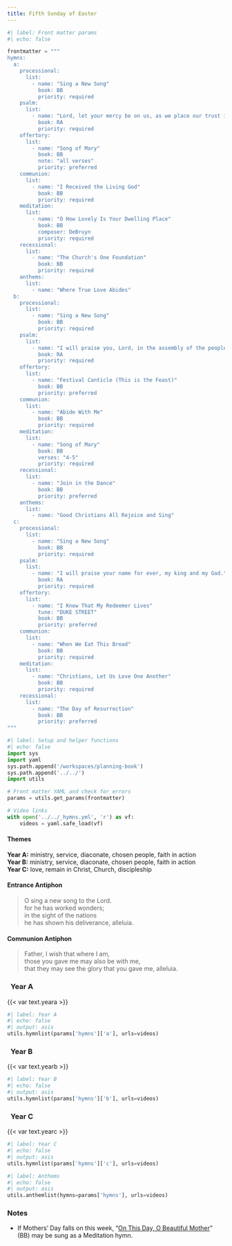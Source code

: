 ```yaml
---
title: Fifth Sunday of Easter
---
```


```python
#| label: Front matter params
#| echo: false

frontmatter = """
hymns:
  a:
    processional:
      list:
        - name: "Sing a New Song"
          book: BB
          priority: required
    psalm:
      list:
        - name: "Lord, let your mercy be on us, as we place our trust in you."
          book: RA
          priority: required
    offertory:
      list:
        - name: "Song of Mary"
          book: BB
          note: "all verses"
          priority: preferred
    communion:
      list:
        - name: "I Received the Living God"
          book: BB
          priority: required
    meditation:
      list:
        - name: "O How Lovely Is Your Dwelling Place"
          book: BB
          composer: DeBruyn
          priority: required
    recessional:
      list:
        - name: "The Church's One Foundation"
          book: BB
          priority: required
    anthems:
      list:
        - name: "Where True Love Abides"
  b:
    processional:
      list:
        - name: "Sing a New Song"
          book: BB
          priority: required
    psalm:
      list:
        - name: "I will praise you, Lord, in the assembly of the people."
          book: RA
          priority: required
    offertory:
      list:
        - name: "Festival Canticle (This is the Feast)"
          book: BB
          priority: preferred
    communion:
      list:
        - name: "Abide With Me"
          book: BB
          priority: required
    meditation:
      list:
        - name: "Song of Mary"
          book: BB
          verses: "4-5"
          priority: required
    recessional:
      list:
        - name: "Join in the Dance"
          book: BB
          priority: preferred
    anthems:
      list:
        - name: "Good Christians All Rejoice and Sing"
  c:
    processional:
      list:
        - name: "Sing a New Song"
          book: BB
          priority: required
    psalm:
      list:
        - name: "I will praise your name for ever, my king and my God."
          book: RA
          priority: required
    offertory:
      list:
        - name: "I Know That My Redeemer Lives"
          tune: "DUKE STREET"
          book: BB
          priority: preferred
    communion:
      list:
        - name: "When We Eat This Bread"
          book: BB
          priority: required
    meditation:
      list:
        - name: "Christians, Let Us Love One Another"
          book: BB
          priority: required
    recessional:
      list:
        - name: "The Day of Resurrection"
          book: BB
          priority: preferred
"""
```

```python
#| label: Setup and helper functions
#| echo: false
import sys
import yaml
sys.path.append('/workspaces/planning-book')
sys.path.append('../../')
import utils

# Front matter YAML and check for errors
params = utils.get_params(frontmatter)

# Video links
with open('../../_hymns.yml', 'r') as vf:
    videos = yaml.safe_load(vf)
```

:::  {.red}
#### **Themes**
:::

[**Year A:**]{.red} ministry, service, diaconate, chosen people, faith in action  
[**Year B:**]{.red} ministry, service, diaconate, chosen people, faith in action   
[**Year C:**]{.red} love, remain in Christ, Church, discipleship

:::  {.red}
#### **Entrance Antiphon**
:::

> O sing a new song to the Lord.  
> for he has worked wonders;  
> in the sight of the nations  
> he has shown his deliverance, alleluia.

:::  {.red}
#### **Communion Antiphon**
:::

> Father, I wish that where I am,  
> those you gave me may also be with me,  
> that they may see the glory that you gave me, alleluia.

::: {.titlered}
### &nbsp; Year A
:::
{{< var text.yeara >}}

```python
#| label: Year A
#| echo: false
#| output: asis
utils.hymnlist(params['hymns']['a'], urls=videos)
```

::: {.titlered}
### &nbsp; Year B
:::
{{< var text.yearb >}}

```python
#| label: Year B
#| echo: false
#| output: asis
utils.hymnlist(params['hymns']['b'], urls=videos)
```

::: {.titlered}
### &nbsp; Year C
:::
{{< var text.yearc >}}

```python
#| label: Year C
#| echo: false
#| output: asis
utils.hymnlist(params['hymns']['c'], urls=videos)
```


```python
#| label: Anthems
#| echo: false
#| output: asis
utils.anthemlist(hymns=params['hymns'], urls=videos)
```

::: {.red}
### Notes
:::

* If Mothers' Day falls on this week, “[On This Day, O Beautiful Mother](https://www.youtube.com/watch?v=Sn5sz5D67BY)” (BB) may be sung as a Meditation hymn.

